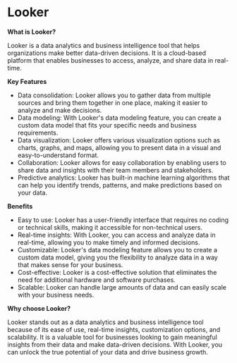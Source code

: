 

# Looker

**What is Looker?**

Looker is a data analytics and business intelligence tool that helps organizations make better data-driven decisions. It is a cloud-based platform that enables businesses to access, analyze, and share data in real-time.

**Key Features**

- Data consolidation: Looker allows you to gather data from multiple sources and bring them together in one place, making it easier to analyze and make decisions.
- Data modeling: With Looker's data modeling feature, you can create a custom data model that fits your specific needs and business requirements.
- Data visualization: Looker offers various visualization options such as charts, graphs, and maps, allowing you to present data in a visual and easy-to-understand format.
- Collaboration: Looker allows for easy collaboration by enabling users to share data and insights with their team members and stakeholders.
- Predictive analytics: Looker has built-in machine learning algorithms that can help you identify trends, patterns, and make predictions based on your data.

**Benefits**

- Easy to use: Looker has a user-friendly interface that requires no coding or technical skills, making it accessible for non-technical users.
- Real-time insights: With Looker, you can access and analyze data in real-time, allowing you to make timely and informed decisions.
- Customizable: Looker's data modeling feature allows you to create a custom data model, giving you the flexibility to analyze data in a way that makes sense for your business.
- Cost-effective: Looker is a cost-effective solution that eliminates the need for additional hardware and software purchases.
- Scalable: Looker can handle large amounts of data and can easily scale with your business needs.

**Why choose Looker?**

Looker stands out as a data analytics and business intelligence tool because of its ease of use, real-time insights, customization options, and scalability. It is a valuable tool for businesses looking to gain meaningful insights from their data and make data-driven decisions. With Looker, you can unlock the true potential of your data and drive business growth. 
